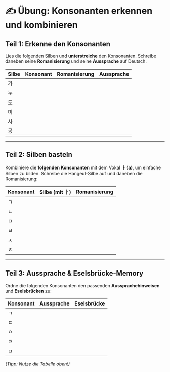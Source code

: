 # ✍️ **Übung: Konsonanten erkennen und kombinieren**

## **Teil 1: Erkenne den Konsonanten**
Lies die folgenden Silben und **unterstreiche** den Konsonanten. Schreibe daneben seine **Romanisierung** und seine **Aussprache** auf Deutsch.

| Silbe | Konsonant | Romanisierung | Aussprache         |
|-------|-----------|----------------|---------------------|
| 가    |           |                |                     |
| 누    |           |                |                     |
| 도    |           |                |                     |
| 미    |           |                |                     |
| 사    |           |                |                     |
| 공    |           |                |                     |

---

## **Teil 2: Silben basteln**
Kombiniere die **folgenden Konsonanten** mit dem Vokal **ㅏ (a)**, um einfache Silben zu bilden. Schreibe die Hangeul-Silbe auf und daneben die Romanisierung:

| Konsonant | Silbe (mit ㅏ) | Romanisierung |
|-----------|----------------|----------------|
| ㄱ        |                |                |
| ㄴ        |                |                |
| ㅁ        |                |                |
| ㅂ        |                |                |
| ㅅ        |                |                |
| ㅎ        |                |                |

---

## **Teil 3: Aussprache & Eselsbrücke-Memory**
Ordne die folgenden Konsonanten den passenden **Aussprachehinweisen** und **Eselsbrücken** zu:

| Konsonant | Aussprache                            | Eselsbrücke                              |
|-----------|----------------------------------------|-------------------------------------------|
| ㄱ        |                                        |                                           |
| ㄷ        |                                        |                                           |
| ㅇ        |                                        |                                           |
| ㄹ        |                                        |                                           |
| ㅁ        |                                        |                                           |

*(Tipp: Nutze die Tabelle oben!)*
